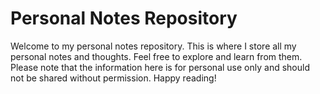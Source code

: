 # Personal Notes Repository

Welcome to my personal notes repository. This is where I store all my personal notes and thoughts. Feel free to explore and learn from them. Please note that the information here is for personal use only and should not be shared without permission. Happy reading!